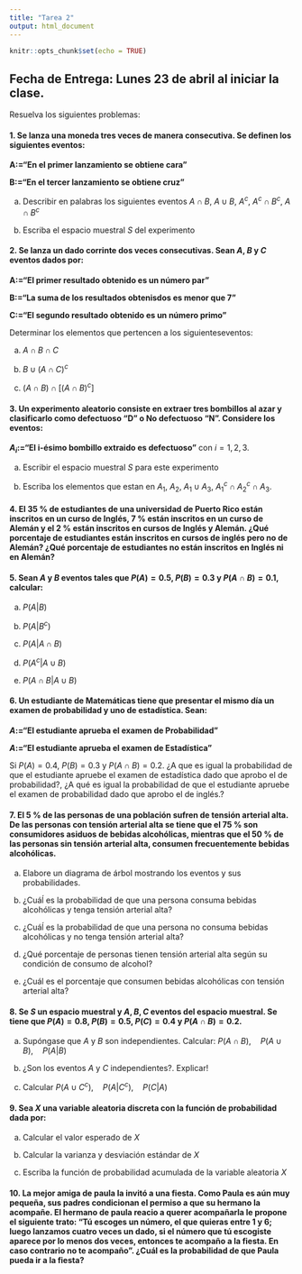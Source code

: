 ```yaml
---
title: "Tarea 2"
output: html_document
---
```


```r
knitr::opts_chunk$set(echo = TRUE)
```
## Fecha de Entrega: Lunes 23 de abril al iniciar la clase.

Resuelva los siguientes problemas:

#### 1.  Se lanza una moneda tres veces  de manera consecutiva. Se definen los siguientes eventos:

**A:="En el primer lanzamiento se obtiene cara"**

**B:="En el tercer lanzamiento se obtiene cruz"**

a)  Describir en palabras los siguientes eventos $A \cap B$, $A \cup B$, $A^c$, $A^c \cap B^c$, $A \cap B^c$

b)  Escriba el espacio muestral $S$ del experimento

#### 2.  Se lanza un dado corrinte dos veces consecutivas. Sean $A$, $B$ y $C$ eventos dados por:

**A:="El primer resultado obtenido es un número par"**

**B:="La suma de los resultados obtenisdos es menor que 7"**

**C:="El segundo resultado obtenido es un número primo"**

Determinar los elementos que pertencen a los siguienteseventos:

a)  $A \cap B \cap C$

b)  $B \cup (A \cap C)^c$

c)  $(A \cap B) \cap [(A \cap B)^c]$


#### 3.  Un experimento aleatorio consiste en extraer tres bombillos al azar y clasificarlo como defectuoso "D" o No defectuoso "N". Considere los eventos:

**$A_i:=$"El i-ésimo bombillo extraido es defectuoso"** con $i=1,2,3.$

a)  Escribir el espacio muestral $S$ para este experimento

b)  Escriba los elementos que estan en $A_1$, $A_2$, $A_1 \cup A_3$, $A^c_1 \cap A^c_2 \cap A_3$.


#### 4.  El 35 % de estudiantes de una universidad de Puerto Rico están inscritos en un curso de Inglés, 7 % están inscritos en un curso de Alemán y el 2 % están inscritos en cursos de Inglés y  Alemán.  ¿Qué porcentaje de estudiantes están inscritos en cursos de inglés pero no de Alemán? ¿Qué porcentaje de estudiantes no están inscritos en Inglés ni en Alemán?

#### 5.  Sean $A$ y $B$ eventos tales que $P(A)=0.5$, $P(B)=0.3$ y $P(A \cap B)=0.1$, calcular:

a)  $P(A|B)$

b)  $P(A|B^c)$

c)  $P(A|A \cap B)$

d)  $P(A^c|A \cup B)$

e)  $P(A \cap B|A \cup B)$

#### 6. Un estudiante de Matemáticas tiene que presentar el mismo día un examen de probabilidad y uno de estadística. Sean:


**$A:=$"El estudiante aprueba el examen de Probabilidad"**

**$A:=$"El estudiante aprueba el examen de Estadística"**

Si $P(A)=0.4$, $P(B)=0.3$ y $P(A \cap B)=0.2$. ¿A que es igual la probabilidad de que el estudiante apruebe el examen de estadística dado que aprobo el de probabilidad?, ¿A qué es igual la probabilidad de que el estudiante apruebe el examen de probabilidad dado que aprobo el de inglés.?


#### 7. El 5 % de las personas de una población sufren de tensión arterial  alta. De las personas con tensión arterial alta se tiene que el 75 % son consumidores asiduos de bebidas alcohólicas, mientras que el 50 % de las personas sin tensión arterial alta, consumen frecuentemente bebidas alcohólicas.  

a)	Elabore un diagrama de árbol mostrando los eventos y sus probabilidades.

b)	¿Cuáĺ es la probabilidad de que una persona consuma bebidas alcohólicas y tenga tensión arterial alta?

c) 	¿Cuáĺ es la probabilidad de que una persona no consuma bebidas alcohólicas y no tenga tensión arterial alta?

d) 	¿Qué porcentaje de personas tienen tensión arterial alta según su condición de consumo de alcohol?

e) 	¿Cuál es  el porcentaje que consumen bebidas alcohólicas con tensión arterial alta?

#### 8.   Se $S$ un espacio muestral y $A,B,C$ eventos del espacio muestral. Se tiene que $P(A)=0.8$, $P(B)=0.5$, $P(C)=0.4$ y $P(A \cap B)=0.2$.

a)  Supóngase que $A$ y $B$ son independientes. Calcular: $P(A \cap B), \quad P(A \cup B), \quad P(A|B)$

b)  ¿Son los eventos $A$ y $C$ independientes?. Explicar!

c) Calcular $P(A \cup C^c), \quad P(A | C^c), \quad P(C|A)$

#### 9.   Sea $X$ una variable  aleatoria discreta con la función de probabilidad dada por:

\begin{equation}
P(X=x) = \left\lbrace
\begin{array}{ll}
\dfrac{1}{7} \quad si \quad x = -1\\
\dfrac{2}{7} \quad si \quad x = 0\\
\dfrac{1}{7} \quad si \quad x = 1\\
\dfrac{2}{7} \quad si \quad x = 2\\
\dfrac{1}{7} \quad si \quad x = 3
\end{array}
\right.
\end{equation}

a) Calcular el valor esperado de $X$

b) Calcular la varianza y desviación estándar de $X$

c) Escriba la función de probabilidad acumulada de la variable aleatoria $X$

####  10.   La mejor amiga de paula la invitó a una fiesta. Como Paula es aún muy pequeña, sus padres condicionan el permiso a que su hermano la acompañe. El hermano de paula reacio a querer acompañarla le propone el siguiente trato: “Tú escoges un número, el que quieras entre 1 y 6; luego lanzamos cuatro veces un dado, si el número que tú escogiste aparece por lo menos dos veces, entonces te acompaño a la fiesta. En caso contrario no te acompaño”. ¿Cuál es la probabilidad de que Paula pueda ir a la fiesta?














